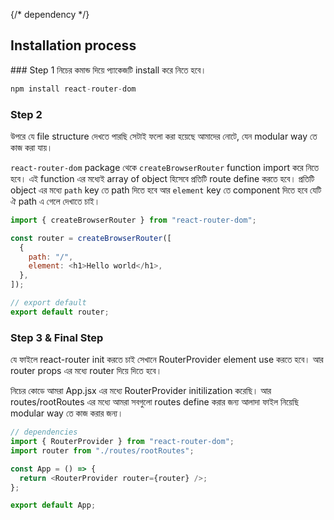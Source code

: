 {/* dependency */}

## Installation process

<Steps>
### Step 1
নিচের কমান্ড দিয়ে প্যাকেজটি install করে নিতে হবে।

```js copy
npm install react-router-dom
```

### Step 2

<FileTree>
  <FileTree.Folder name="src" defaultOpen>
    <FileTree.Folder name="routes" defaultOpen>
      <FileTree.File name="rootRoutes.jsx" />
    </FileTree.Folder>
    <FileTree.File name="App.jsx" />
    <FileTree.File name="main.jsx" />
    <FileTree.File name="index.css" />
  </FileTree.Folder>
</FileTree>

উপরে যে file structure দেখতে পারছি সেটাই ফলো করা হয়েছে আমাদের নোটে, যেন modular way তে কাজ করা যায়। 

`react-router-dom` package থেকে `createBrowserRouter` function import করে নিতে হবে। এই function এর মধ্যেই array of object হিসেবে প্রতিটি route define করতে হবে। প্রতিটি object এর মধ্যে `path` key তে path দিতে হবে আর  `element` key তে component দিতে হবে যেটি ঐ path এ গেলে দেখাতে চাই। 

```js copy filename="rootRoutes.jsx" showLineNumbers {}
import { createBrowserRouter } from "react-router-dom";

const router = createBrowserRouter([
  {
    path: "/",
    element: <h1>Hello world</h1>,
  },
]);

// export default
export default router;
```

### Step 3 & Final Step

যে ফাইলে react-router init করতে চাই সেখানে RouterProvider element use করতে হবে। আর router props এর মধ্যে router দিয়ে দিতে হবে।

নিচের কোডে আমরা App.jsx এর মধ্যে RouterProvider initilization করেছি। আর routes/rootRoutes এর মধ্যে আমরা সবগুলো routes define করার জন্য আলাদা ফাইল নিয়েছি modular way তে কাজ করার জন্য।

```js copy filename="App.jsx" showLineNumbers {2,3,6}
// dependencies
import { RouterProvider } from "react-router-dom";
import router from "./routes/rootRoutes";

const App = () => {
  return <RouterProvider router={router} />;
};

export default App;
```

</Steps>
